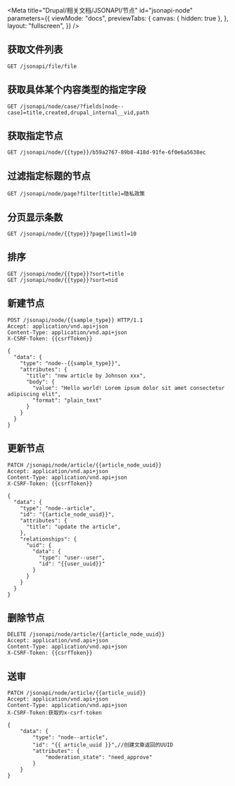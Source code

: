
<Meta
  title="Drupal/相关文档/JSONAPI/节点"
  id="jsonapi-node"
  parameters={{
    viewMode: "docs",
    previewTabs: {
      canvas: { hidden: true },
    },
    layout: "fullscreen",
  }}
/>

## 获取文件列表

```
GET /jsonapi/file/file
```

## 获取具体某个内容类型的指定字段

```
GET /jsonapi/node/case/?fields[node--case]=title,created,drupal_internal__vid,path
```

## 获取指定节点

```
GET /jsonapi/node/{{type}}/b59a2767-89b8-418d-91fe-6f0e6a5638ec
```

## 过滤指定标题的节点

```
GET /jsonapi/node/page?filter[title]=隐私政策
```

## 分页显示条数

```
GET /jsonapi/node/{{type}}?page[limit]=10
```

## 排序

```
GET /jsonapi/node/{{type}}?sort=title
GET /jsonapi/node/{{type}}?sort=nid
```

## 新建节点

```
POST /jsonapi/node/{{sample_type}} HTTP/1.1
Accept: application/vnd.api+json
Content-Type: application/vnd.api+json
X-CSRF-Token: {{csrfToken}}

{
  "data": {
    "type": "node--{{sample_type}}",
    "attributes": {
      "title": "new article by Johnson xxx",
      "body": {
        "value": "Hello world! Lorem ipsum dolor sit amet consectetur adipiscing elit",
        "format": "plain_text"
      }
    }
  }
}
```

## 更新节点

```
PATCH /jsonapi/node/article/{{article_node_uuid}}
Accept: application/vnd.api+json
Content-Type: application/vnd.api+json
X-CSRF-Token: {{csrfToken}}

{
  "data": {
    "type": "node--article",
    "id": "{{article_node_uuid}}",
    "attributes": {
      "title": "update the article",
    },
    "relationships": {
      "uid": {
        "data": {
          "type": "user--user",
          "id": "{{user_uuid}}"
        }
      }
    }
  }
}

```

## 删除节点

```
DELETE /jsonapi/node/article/{{article_node_uuid}}
Accept: application/vnd.api+json
Content-Type: application/vnd.api+json
X-CSRF-Token: {{csrfToken}}
```

## 送审

```
PATCH /jsonapi/node/article/{{article_uuid}}
Accept: application/vnd.api+json
Content-Type: application/vnd.api+json
X-CSRF-Token:获取的x-csrf-token

{
    "data": {
        "type": "node--article",
        "id": "{{ article_uuid }}",//创建文章返回的UUID
        "attributes": {
            "moderation_state": "need_approve"
        }
    }
}

```
